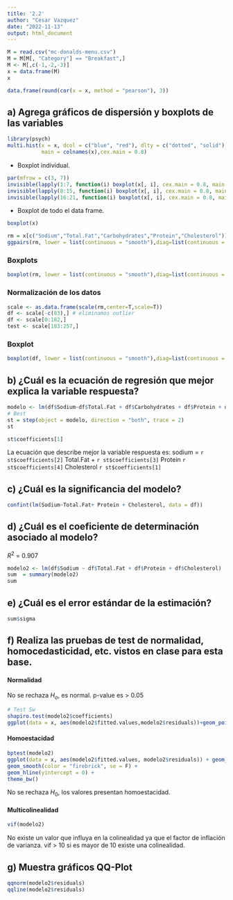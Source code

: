 ```yaml
---
title: '2.2'
author: "Cesar Vazquez"
date: "2022-11-13"
output: html_document
---
```


```r
M = read.csv("mc-donalds-menu.csv")
M = M[M[, "Category"] == "Breakfast",]
M <- M[,c(-1,-2,-3)]
x = data.frame(M)
x
```

```r
data.frame(round(cor(x = x, method = "pearson"), 3))
```

## a) Agrega gráficos de dispersión y boxplots de las variables

```r
library(psych)
multi.hist(x = x, dcol = c("blue", "red"), dlty = c("dotted", "solid"),
           main = colnames(x),cex.main = 0.8)
```

-   Boxplot individual.

```r
par(mfrow = c(3, 7))
invisible(lapply(1:7, function(i) boxplot(x[, i], cex.main = 0.8, main = names(x[i]))))
invisible(lapply(8:15, function(i) boxplot(x[, i], cex.main = 0.8, main = names(x[i]))))
invisible(lapply(16:21, function(i) boxplot(x[, i], cex.main = 0.8, main = names(x[i]))))
```

-   Boxplot de todo el data frame.

```r
boxplot(x)
```

```r
rm = x[c("Sodium","Total.Fat","Carbohydrates","Protein","Cholesterol")]
ggpairs(rm, lower = list(continuous = "smooth"),diag=list(continuous = "barDiag"), axisLabels = "none")
```

### Boxplots

```r
boxplot(rm, lower = list(continuous = "smooth"),diag=list(continuous = "barDiag"), axisLabels = "none")
```

### Normalización de los datos

```r
scale <- as.data.frame(scale(rm,center=T,scale=T))
df <- scale[-c(83),] # eliminamos outlier
df <- scale[0:182,] 
test <- scale[183:257,]
```

### Boxplot

```r
boxplot(df, lower = list(continuous = "smooth"),diag=list(continuous = "barDiag"), axisLabels = "none")
```

## b) ¿Cuál es la ecuación de regresión que mejor explica la variable respuesta?

```r
modelo <- lm(df$Sodium~df$Total.Fat + df$Carbohydrates + df$Protein + df$Cholesterol)
# Best
st = step(object = modelo, direction = "both", trace = 2)
st
```

```r
st$coefficients[1]
```

La ecuación que describe mejor la variable respuesta es: sodium = `r st$coefficients[2]` Total.Fat + `r st$coefficients[3]` Protein `r st$coefficients[4]` Cholesterol `r st$coefficients[1]`

## c) ¿Cuál es la significancia del modelo?

```r
confint(lm(Sodium~Total.Fat+ Protein + Cholesterol, data = df))
```

## d) ¿Cuál es el coeficiente de determinación asociado al modelo?

$R^2$ = 0.907

```r
modelo2 <- lm(df$Sodium ~ df$Total.Fat + df$Protein + df$Cholesterol) 
sum  = summary(modelo2)
sum
```

## e) ¿Cuál es el error estándar de la estimación?

```r
sum$sigma
```

## f) Realiza las pruebas de test de normalidad, homocedasticidad, etc. vistos en clase para esta base.

#### Normalidad

No se rechaza $H_o$, es normal. p-value es \> 0.05

```r
# Test Sw
shapiro.test(modelo2$coefficients)
ggplot(data = x, aes(modelo2$fitted.values,modelo2$residuals))+geom_point()+geom_smooth(color = "blue", se = FALSE)
```

#### Homoestacidad

```r
bptest(modelo2)
ggplot(data = x, aes(modelo2$fitted.values, modelo2$residuals)) + geom_point() +
geom_smooth(color = "firebrick", se = F) +
geom_hline(yintercept = 0) +
theme_bw()
```

No se rechaza $H_0$, los valores presentan homoestacidad.

#### Multicolinealidad

```r
vif(modelo2)
```

No existe un valor que influya en la colinealidad ya que el factor de inflación de varianza. vif \> 10 si es mayor de 10 existe una colinealidad.

## g) Muestra gráficos QQ-Plot

```r
qqnorm(modelo2$residuals)
qqline(modelo2$residuals)
```
